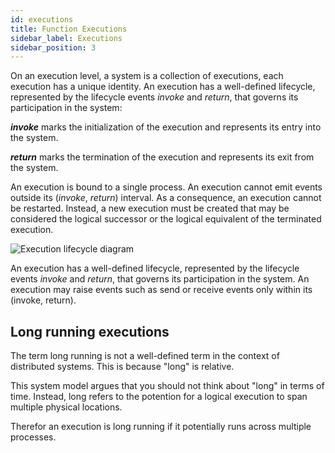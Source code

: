 ```yaml
---
id: executions
title: Function Executions
sidebar_label: Executions
sidebar_position: 3
---
```



On an execution level, a system is a collection of executions, each execution has a unique identity.
An execution has a well-defined lifecycle, represented by the lifecycle events _invoke_ and _return_, that governs its participation in the system:

**_invoke_** marks the initialization of the execution and represents its entry into the system.

**_return_** marks the termination of the execution and represents its exit from the system.

An execution is bound to a single process.
An execution cannot emit events outside its (_invoke_, _return_) interval.
As a consequence, an execution cannot be restarted.
Instead, a new execution must be created that may be considered the logical successor or the logical equivalent of the terminated execution.

<LabeledDiagram>
  <img src="/img/execution-lifecycle.svg" alt="Execution lifecycle diagram" />
</LabeledDiagram>

An execution has a well-defined lifecycle, represented by the lifecycle events _invoke_ and _return_, that governs its participation in the system.
An execution may raise events such as send or receive events only within its (invoke, return).

## Long running executions

The term long running is not a well-defined term in the context of distributed systems.
This is because "long" is relative.

This system model argues that you should not think about "long" in terms of time.
Instead, long refers to the potention for a logical execution to span multiple physical locations.

Therefor an execution is long running if it potentially runs across multiple processes.
